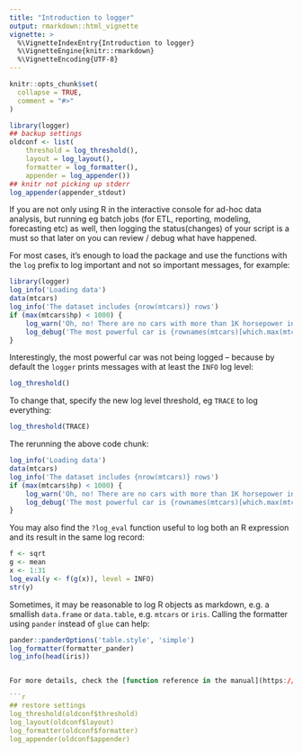 ```yaml
---
title: "Introduction to logger"
output: rmarkdown::html_vignette
vignette: >
  %\VignetteIndexEntry{Introduction to logger}
  %\VignetteEngine{knitr::rmarkdown}
  %\VignetteEncoding{UTF-8}
---
```


```r
knitr::opts_chunk$set(
  collapse = TRUE,
  comment = "#>"
)

library(logger)
## backup settings
oldconf <- list(
    threshold = log_threshold(),
    layout = log_layout(),
    formatter = log_formatter(),
    appender = log_appender())
## knitr not picking up stderr
log_appender(appender_stdout)
```

If you are not only using R in the interactive console for ad-hoc data analysis, but running eg batch jobs (for ETL, reporting, modeling, forecasting etc) as well, then logging the status(changes) of your script is a must so that later on you can review / debug what have happened.

For most cases, it's enough to load the package and use the functions with the `log` prefix to log important and not so important messages, for example:

```r
library(logger)
log_info('Loading data')
data(mtcars)
log_info('The dataset includes {nrow(mtcars)} rows')
if (max(mtcars$hp) < 1000) {
    log_warn('Oh, no! There are no cars with more than 1K horsepower in the dataset :/')
    log_debug('The most powerful car is {rownames(mtcars)[which.max(mtcars$hp)]} with {max(mtcars$hp)} hp')
}
```

Interestingly, the most powerful car was not being logged -- because by default the `logger` prints messages with at least the `INFO` log level:

```r
log_threshold()
```

To change that, specify the new log level threshold, eg `TRACE` to log everything:

```r
log_threshold(TRACE)
```

The rerunning the above code chunk:

```r
log_info('Loading data')
data(mtcars)
log_info('The dataset includes {nrow(mtcars)} rows')
if (max(mtcars$hp) < 1000) {
    log_warn('Oh, no! There are no cars with more than 1K horsepower in the dataset :/')
    log_debug('The most powerful car is {rownames(mtcars)[which.max(mtcars$hp)]} with {max(mtcars$hp)} hp')
}
```

You may also find the `?log_eval` function useful to log both an R expression and its result in the same log record:

```r
f <- sqrt
g <- mean
x <- 1:31
log_eval(y <- f(g(x)), level = INFO)
str(y)
```


Sometimes, it may be reasonable to log R objects as markdown, e.g. a smallish `data.frame` or `data.table`, e.g. `mtcars` or `iris`. Calling the formatter using `pander` instead of `glue` can help:

```r
pander::panderOptions('table.style', 'simple')
log_formatter(formatter_pander)
log_info(head(iris))


For more details, check the [function reference in the manual](https://daroczig.github.io/logger/reference/index.html), or start with the [The Anatomy of a Log Request](https://daroczig.github.io/logger/articles/anatomy.html) and [Customizing the Format and the Destination of a Log Record](https://daroczig.github.io/logger/articles/customize_logger.html) vignettes.

```r
## restore settings
log_threshold(oldconf$threshold)
log_layout(oldconf$layout)
log_formatter(oldconf$formatter)
log_appender(oldconf$appender)
```
